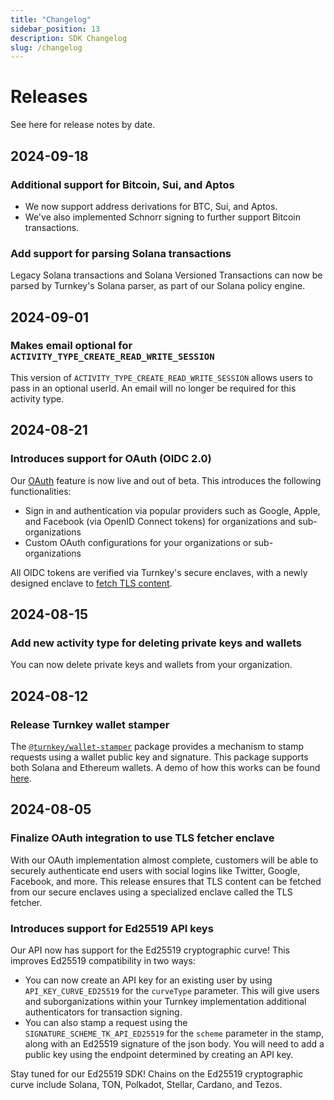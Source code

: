```yaml
---
title: "Changelog"
sidebar_position: 13
description: SDK Changelog
slug: /changelog
---
```



# Releases

See here for release notes by date.

## 2024-09-18

### Additional support for Bitcoin, Sui, and Aptos
- We now support address derivations for BTC, Sui, and Aptos.
- We've also implemented Schnorr signing to further support Bitcoin transactions.

### Add support for parsing Solana transactions
Legacy Solana transactions and Solana Versioned Transactions can now be parsed by Turnkey's Solana parser, as part of our Solana policy engine. 

## 2024-09-01

### Makes email optional for `ACTIVITY_TYPE_CREATE_READ_WRITE_SESSION`
This version of `ACTIVITY_TYPE_CREATE_READ_WRITE_SESSION` allows users to pass in an optional userId. An email will no longer be required for this activity type.

## 2024-08-21

### Introduces support for OAuth (OIDC 2.0)
Our [OAuth](https://docs.turnkey.com/features/oauth) feature is now live and out of beta. This introduces the following functionalities:

- Sign in and authentication via popular providers such as Google, Apple, and Facebook (via OpenID Connect tokens) for organizations and sub-organizations
- Custom OAuth configurations for your organizations or sub-organizations

All OIDC tokens are verified via Turnkey's secure enclaves, with a newly designed enclave to [fetch TLS content](https://quorum.tkhq.xyz/posts/tls-sessions-within-tees).

## 2024-08-15

### Add new activity type for deleting private keys and wallets
You can now delete private keys and wallets from your organization.

## 2024-08-12

### Release Turnkey wallet stamper
The [`@turnkey/wallet-stamper`](https://www.npmjs.com/package/@turnkey/wallet-stamper) package provides a mechanism to stamp requests using a wallet public key and signature. This package supports both Solana and Ethereum wallets. A demo of how this works can be found [here](https://github.com/tkhq/sdk/tree/main/packages/wallet-stamper).

## 2024-08-05

### Finalize OAuth integration to use TLS fetcher enclave

With our OAuth implementation almost complete, customers will be able to securely authenticate end users with social logins like Twitter, Google, Facebook, and more. This release ensures that TLS content can be fetched from our secure enclaves using a specialized enclave called the TLS fetcher.

### Introduces support for Ed25519 API keys

Our API now has support for the Ed25519 cryptographic curve! This improves Ed25519 compatibility in two ways:

- You can now create an API key for an existing user by using `API_KEY_CURVE_ED25519` for the `curveType` parameter. This will give users and suborganizations within your Turnkey implementation additional authenticators for transaction signing.
- You can also stamp a request using the `SIGNATURE_SCHEME_TK_API_ED25519` for the `scheme` parameter in the stamp, along with an Ed25519 signature of the json body. You will need to add a public key using the endpoint determined by creating an API key.

Stay tuned for our Ed25519 SDK! Chains on the Ed25519 cryptographic curve include Solana, TON, Polkadot, Stellar, Cardano, and Tezos.
